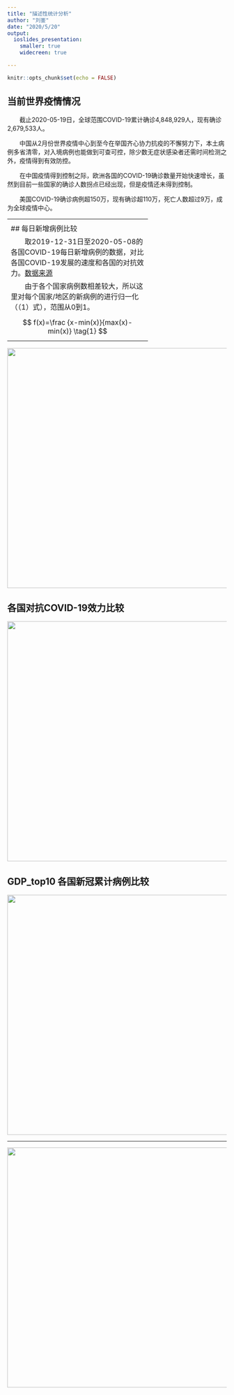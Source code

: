 ```yaml
---
title: "描述性统计分析"
author: "刘崟"
date: "2020/5/20"
output:
  ioslides_presentation:
    smaller: true
    widecreen: true

---
```


```r
knitr::opts_chunk$set(echo = FALSE)
```

## 当前世界疫情情况
　　截止2020-05-19日，全球范围COVID-19累计确诊4,848,929人，现有确诊2,679,533人。

　　中国从2月份世界疫情中心到至今在举国齐心协力抗疫的不懈努力下，本土病例多省清零，对入境病例也能做到可查可控，除少数无症状感染者还需时间检测之外，疫情得到有效防控。

　　在中国疫情得到控制之际，欧洲各国的COVID-19确诊数量开始快速增长，虽然到目前一些国家的确诊人数拐点已经出现，但是疫情还未得到控制。

　　美国COVID-19确诊病例超150万，现有确诊超110万，死亡人数超过9万，成为全球疫情中心。

---------------------------------------------
<div align="center">
<img src="pic/1.1.png" width=800 height=550>
</div>

---------------------------------------------
<div align="center">
<img src="pic/1.2.png" width=800 height=550>
</div>

## 每日新增病例比较
    
　　取2019-12-31日至2020-05-08的各国COVID-19每日新增病例的数据，对比各国COVID-19发展的速度和各国的对抗效力。[数据来源](https://covid.ourworldindata.org/data/ecdc/full_data.csv)

　　由于各个国家病例数相差较大，所以这里对每个国家/地区的新病例的进行归一化（（1）式），范围从0到1。
    
$$
f(x)=\frac {x-min(x)}{max(x)-min(x)} \tag{1}
$$

---------------------------------------------
<div align="center">
<img src="pic/covid-19.png" width=800 height=550>
</div>

## 各国对抗COVID-19效力比较
<div align="center">
<img src="pic/2.png" width=800 height=550>
</div>

## GDP_top10 各国新冠累计病例比较
<div align="center">
<img src="pic/3.1.png" width=800 height=550>
</div>

---------------------------------------------
<div align="center">
<img src="pic/3.2.png" width=800 height=550>
</div>

